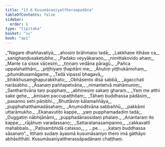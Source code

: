 ```yaml
---
title: "13.6 Kusumāsaniyattheraapadāna"
tableOfContents: false
sidebar:
  order: 6
type: "tipitaka"
basket: "su"
book: "ap1"
---
```



<DynamicBreadcrumb />

<Division number="65" book="ap1" bookNo="20" page="175">

<Paragraph number="2128" type="verses" book="ap1">
_“Nagare dhaññavatiyā,_  
_ahosiṃ brāhmaṇo tadā;_  
_Lakkhaṇe itihāse ca,_  
_sanighaṇḍusakeṭubhe._  

</Paragraph>

</Division>
<Division number="66" book="ap1" bookNo="20" page="176">

<Paragraph number="2129" type="verses" book="ap1">
_Padako veyyākaraṇo,_  
_nimittakovido ahaṃ;_  
_Mante ca sisse vācesiṃ,_  
_tiṇṇaṃ vedāna pāragū._  

</Paragraph>

</Division>
<Division number="67" book="ap1" bookNo="20" page="176">

<Paragraph number="2130" type="verses" book="ap1">
_Pañca uppalahatthāni,_  
_piṭṭhiyaṃ ṭhapitāni me;_  
_Āhutiṃ yiṭṭhukāmohaṃ,_  
_pitumātusamāgame._  

</Paragraph>

</Division>
<Division number="68" book="ap1" bookNo="20" page="176">

<Paragraph number="2131" type="verses" book="ap1">
_Tadā vipassī bhagavā,_  
_bhikkhusaṃghapurakkhato;_  
_Obhāsento disā sabbā,_  
_āgacchati narāsabho._  

</Paragraph>

</Division>
<Division number="69" book="ap1" bookNo="20" page="176">

<Paragraph number="2132" type="verses" book="ap1">
_Āsanaṃ paññapetvāna,_  
_nimantetvā mahāmuniṃ;_  
_Santharitvāna taṃ pupphaṃ,_  
_abhinesiṃ sakaṃ gharaṃ._  

</Paragraph>

</Division>
<Division number="70" book="ap1" bookNo="20" page="176">

<Paragraph number="2133" type="verses" book="ap1">
_Yaṃ me atthi sake gehe,_  
_āmisaṃ paccupaṭṭhitaṃ;_  
_Tāhaṃ buddhassa pādāsiṃ,_  
_pasanno sehi pāṇibhi._  

</Paragraph>

</Division>
<Division number="71" book="ap1" bookNo="20" page="176">

<Paragraph number="2134" type="verses" book="ap1">
_Bhuttāviṃ kālamaññāya,_  
_pupphahatthamadāsahaṃ;_  
_Anumoditvāna sabbaññū,_  
_pakkāmi uttarāmukho._  

</Paragraph>

</Division>
<Division number="72" book="ap1" bookNo="20" page="176">

<Paragraph number="2135" type="verses" book="ap1">
_Ekanavutito kappe,_  
_yaṃ pupphamadadiṃ tadā;_  
_Duggatiṃ nābhijānāmi,_  
_pupphadānassidaṃ phalaṃ._  

</Paragraph>

</Division>
<Division number="73" book="ap1" bookNo="20" page="176">

<Paragraph number="2136" type="verses" book="ap1">
_Anantaraṃ ito kappe,_  
_rājāhuṃ varadassano;_  
_Sattaratanasampanno,_  
_cakkavattī mahabbalo._  

</Paragraph>

</Division>
<Division number="74" book="ap1" bookNo="20" page="176">

<Paragraph number="2137" type="verses" book="ap1">
_Paṭisambhidā catasso,_  
_ …pe… _  
_kataṃ buddhassa sāsanaṃ”._  

</Paragraph>

<Paragraph number="2138" book="ap1">
Itthaṃ sudaṃ āyasmā kusumāsaniyo thero imā gāthāyo abhāsitthāti.

</Paragraph>
</Division>

<Paragraph number="2139" type="center" book="ap1">
Kusumāsaniyattherassāpadānaṃ chaṭṭhaṃ.
</Paragraph>